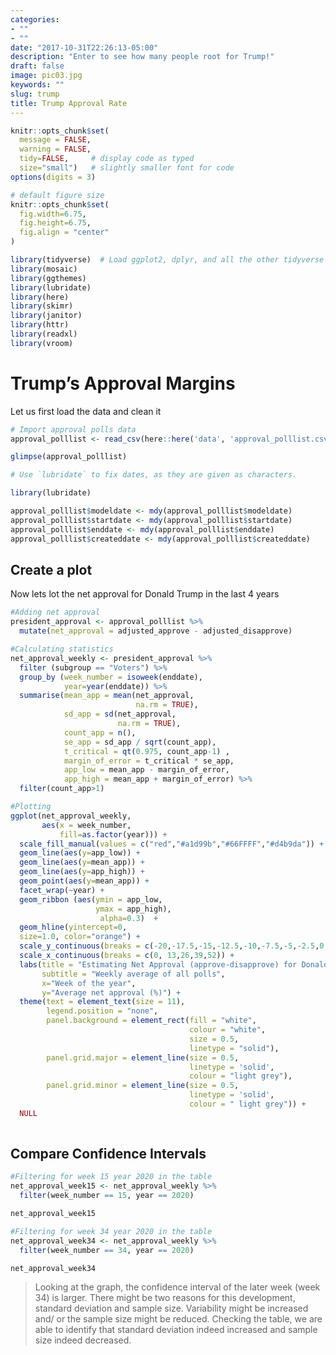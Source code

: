 ```yaml
---
categories:
- ""
- ""
date: "2017-10-31T22:26:13-05:00"
description: "Enter to see how many people root for Trump!"
draft: false
image: pic03.jpg
keywords: ""
slug: trump
title: Trump Approval Rate
---
```



```r
knitr::opts_chunk$set(
  message = FALSE, 
  warning = FALSE, 
  tidy=FALSE,     # display code as typed
  size="small")   # slightly smaller font for code
options(digits = 3)

# default figure size
knitr::opts_chunk$set(
  fig.width=6.75, 
  fig.height=6.75,
  fig.align = "center"
)
```


```r
library(tidyverse)  # Load ggplot2, dplyr, and all the other tidyverse packages
library(mosaic)
library(ggthemes)
library(lubridate)
library(here)
library(skimr)
library(janitor)
library(httr)
library(readxl)
library(vroom)
```

# Trump's Approval Margins

Let us first load the data and clean it

```r
# Import approval polls data
approval_polllist <- read_csv(here::here('data', 'approval_polllist.csv'))

glimpse(approval_polllist)

# Use `lubridate` to fix dates, as they are given as characters.

library(lubridate)

approval_polllist$modeldate <- mdy(approval_polllist$modeldate)
approval_polllist$startdate <- mdy(approval_polllist$startdate)
approval_polllist$enddate <- mdy(approval_polllist$enddate)
approval_polllist$createddate <- mdy(approval_polllist$createddate)

```

## Create a plot

Now lets lot the net approval for Donald Trump in the last 4 years

```r
#Adding net approval
president_approval <- approval_polllist %>%
  mutate(net_approval = adjusted_approve - adjusted_disapprove)

#Calculating statistics
net_approval_weekly <- president_approval %>%
  filter (subgroup == "Voters") %>%
  group_by (week_number = isoweek(enddate),
            year=year(enddate)) %>% 
  summarise(mean_app = mean(net_approval,
                            na.rm = TRUE),
            sd_app = sd(net_approval,
                        na.rm = TRUE),
            count_app = n(),
            se_app = sd_app / sqrt(count_app),
            t_critical = qt(0.975, count_app-1) ,
            margin_of_error = t_critical * se_app,
            app_low = mean_app - margin_of_error,
            app_high = mean_app + margin_of_error) %>%
  filter(count_app>1)

#Plotting
ggplot(net_approval_weekly,
       aes(x = week_number,
           fill=as.factor(year))) + 
  scale_fill_manual(values = c("red","#a1d99b","#66FFFF","#d4b9da")) + 
  geom_line(aes(y=app_low)) + 
  geom_line(aes(y=mean_app)) + 
  geom_line(aes(y=app_high)) + 
  geom_point(aes(y=mean_app)) + 
  facet_wrap(~year) + 
  geom_ribbon (aes(ymin = app_low,
                   ymax = app_high),
                    alpha=0.3)  + 
  geom_hline(yintercept=0, 
  size=1.0, color="orange") +
  scale_y_continuous(breaks = c(-20,-17.5,-15,-12.5,-10,-7.5,-5,-2.5,0,2.5,5.0,7.5)) +
  scale_x_continuous(breaks = c(0, 13,26,39,52)) + 
  labs(title = "Estimating Net Approval (approve-disapprove) for Donald Trump",
       subtitle = "Weekly average of all polls",
       x="Week of the year",
       y="Average net approval (%)") + 
  theme(text = element_text(size = 11),
        legend.position = "none", 
        panel.background = element_rect(fill = "white", 
                                        colour = "white", 
                                        size = 0.5, 
                                        linetype = "solid"), 
        panel.grid.major = element_line(size = 0.5, 
                                        linetype = 'solid', 
                                        colour = "light grey"), 
        panel.grid.minor = element_line(size = 0.5, 
                                        linetype = 'solid', 
                                        colour = " light grey")) +
  NULL
    

```

## Compare Confidence Intervals

```r

#Filtering for week 15 year 2020 in the table
net_approval_week15 <- net_approval_weekly %>%
  filter(week_number == 15, year == 2020)

net_approval_week15

#Filtering for week 34 year 2020 in the table
net_approval_week34 <- net_approval_weekly %>%
  filter(week_number == 34, year == 2020)

net_approval_week34

```

> Looking at the graph, the confidence interval of the later week (week 34) is larger. There might be two reasons for this development, standard deviation and sample size. Variability might be increased and/ or the sample size might be reduced. Checking the table, we are able to identify that standard deviation indeed increased and sample size indeed decreased. 
